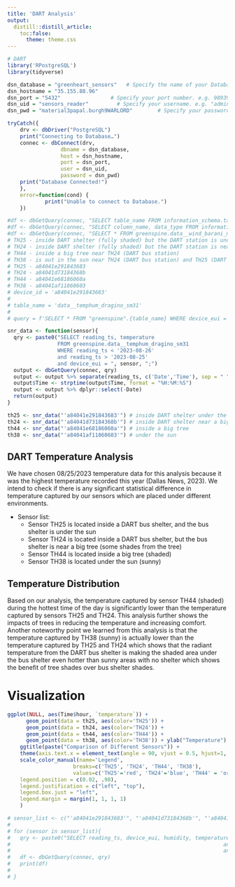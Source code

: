 ```yaml
---
title: 'DART Analysis'
output:
  distill::distill_article:
    toc:false:
      theme: theme.css
---
```


```r
# DART
library('RPostgreSQL')
library(tidyverse)
```


```r
dsn_database = "greenheart_sensors"   # Specify the name of your Database
dsn_hostname = "35.155.88.96"  
dsn_port = "5432"                # Specify your port number. e.g. 98939
dsn_uid = "sensors_reader"         # Specify your username. e.g. "admin"
dsn_pwd = "material3papal.burgh9WARLORD"        # Specify your password. e.g. "xxx"
```

```r
tryCatch({
    drv <- dbDriver("PostgreSQL")
    print("Connecting to Database…")
    connec <- dbConnect(drv, 
                 dbname = dsn_database,
                 host = dsn_hostname, 
                 port = dsn_port,
                 user = dsn_uid, 
                 password = dsn_pwd)
    print("Database Connected!")
    },
    error=function(cond) {
            print("Unable to connect to Database.")
    })
```

```r
#df <- dbGetQuery(connec, "SELECT table_name FROM information_schema.tables WHERE table_schema = 'greenspine';")
#df <- dbGetQuery(connec, "SELECT column_name, data_type FROM information_schema.columns WHERE table_name = 'data__mrt_dragino_d22';")
#df <- dbGetQuery(connec, "SELECT * FROM greenspine.data__wind_barani_meteowind_iot_pro WHERE device_eui = '0004a30b00f6ff37';")
# TH25 - inside DART shelter (fully shaded) but the DART station is under sun
# TH24 - inside DART shelter (fully shaded) but the DART station is near a big tree (south of shelter)
# TH44 - inside a big tree near TH24 (DART bus station)
# TH38 - is out in the sun near TH24 (DART bus station) and TH25 (DART bus station) - kind of in between
# TH25 - a84041e291843683
# TH24 - a84041d73184368b
# TH44 - a84041e68186060a
# TH38 - a84041af11860603
# device_id = 'a84041e291843683'
# 
# table_name = 'data__temphum_dragino_sm31'
# 
# query = f'SELECT * FROM "greenspine".{table_name} WHERE device_eui = \'{device_id}\';' 
```


```r
snr_data <- function(sensor){
  qry <- paste0("SELECT reading_ts, temperature 
                FROM greenspine.data__temphum_dragino_sm31 
                WHERE reading_ts < '2023-08-26'
                and reading_ts > '2023-08-25'
                and device_eui = ", sensor, ";")
  output <- dbGetQuery(connec, qry)
  output <- output %>% separate(reading_ts, c('Date','Time'), sep = " ")
  output$Time <- strptime(output$Time, format = "%H:%M:%S")
  output <- output %>% dplyr::select(-Date)
  return(output)
}

th25 <- snr_data("'a84041e291843683'") # inside DART shelter under the sun
th24 <- snr_data("'a84041d73184368b'") # inside DART shelter near a big tree
th44 <- snr_data("'a84041e68186060a'") # inside a big tree
th38 <- snr_data("'a84041af11860603'") # under the sun
```


## DART Temperature Analysis {-}

We have chosen 08/25/2023 temperature data for this analysis because it was the highest temperature recorded this year (Dallas News, 2023). We intend to check if there is any significant statistical difference in temperature captured by our sensors which are placed under different environments. 

* Sensor list:
    + Sensor TH25 is located inside a DART bus shelter, and the bus shelter is under the sun 
    + Sensor TH24 is located inside a DART bus shelter, but the bus shelter is near a big tree (some shades from the tree)
    + Sensor TH44 is located inside a big tree (shaded)
    + Sensor TH38 is located under the sun (sunny)


## Temperature Distribution {-}

Based on our analysis, the temperature captured by sensor TH44 (shaded) during the hottest time of the day is significantly lower than the temperature captured by sensors TH25 and TH24. This analysis further shows the impacts of trees in reducing the temperature and increasing comfort. Another noteworthy point we learned from this analysis is that the temperature captured by TH38 (sunny) is actually lower than the temperature captured by TH25 and TH24 which shows that the radiant temperature from the DART bus shelter is making the shaded area under the bus shelter even hotter than sunny areas with no shelter which shows the benefit of tree shades over bus shelter shades. 

# Visualization

```r
ggplot(NULL, aes(Time$hour, `temperature`)) + 
      geom_point(data = th25, aes(color='TH25')) +
      geom_point(data = th24, aes(color='TH24')) + 
      geom_point(data = th44, aes(color='TH44')) + 
      geom_point(data = th38, aes(color='TH38')) + ylab("Temperature") + xlab("Time") + 
    ggtitle(paste("Comparison of Different Sensors")) + 
    theme(axis.text.x = element_text(angle = 90, vjust = 0.5, hjust=1, size = 9)) +
    scale_color_manual(name='Legend',
                     breaks=c('TH25', 'TH24', 'TH44', 'TH38'),
                     values=c('TH25'='red', 'TH24'='blue', 'TH44' = 'orange', 'TH38' = 'green')) + ylim(25, 55) + theme(
    legend.position = c(0.02, .98),
    legend.justification = c("left", "top"),
    legend.box.just = "left",
    legend.margin = margin(1, 1, 1, 1)
    )
```


```r
# sensor_list <- c("'a84041e291843683'", "'a84041d73184368b'", "'a84041e68186060a'", "'a84041af11860603'")
# 
# for (sensor in sensor_list){
#   qry <- paste0("SELECT reading_ts, device_eui, humidity, temperature, globe_temperature FROM greenspine.data__temphum_dragino_sm31 WHERE reading_ts < '2023-08-26'
#                                                                    and reading_ts > '2023-08-25'
#                                                                    and device_eui = ", sensor, ";")
#   df <- dbGetQuery(connec, qry)
#   print(df)
#   
# }
```

